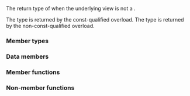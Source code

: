 {{cpp/ranges/elements_view/title|''sentinel''}}
{{cpp/ranges/elements_view/navbar}}
{{ddcl|notes={{mark expos}}|
template&lt; bool Const &gt;
class /*sentinel*/;
}}

The return type of {{rlpt|end|elements_view::end}} when the underlying view is not a {{lconcept|common_range}}.

The type {{c|/*sentinel*/&lt;true&gt;}} is returned by the const-qualified overload. The type {{c|/*sentinel*/&lt;false&gt;}} is returned by the non-const-qualified overload.

===Member types===
{{dsc begin}}
{{dsc hitem|Member type|Definition}}
{{dsc expos mem type|Base|private=yes|{{c|const V}} if {{tt|Const}} is {{c|true}}, otherwise {{c|V}}.}}
{{dsc end}}

===Data members===
{{dsc begin}}
{{dsc hitem|Member object|Definition}}
{{dsc expos mem obj|end_|private=yes|A sentinel obtained from (possibly const-qualified) {{c|V}}.}}
{{dsc end}}

===Member functions===
{{dsc begin}}
{{dsc inc|cpp/ranges/adaptor/sentinel/dsc constructor|elements_view}}
{{dsc inc|cpp/ranges/adaptor/sentinel/dsc base|elements_view}}
{{dsc end}}

===Non-member functions===
{{dsc begin}}
{{dsc inc|cpp/ranges/adaptor/sentinel/dsc operator cmp|elements_view}}
{{dsc inc|cpp/ranges/adaptor/sentinel/dsc operator-|elements_view}}
{{dsc end}}

{{langlinks|es|ja|ru|zh}}